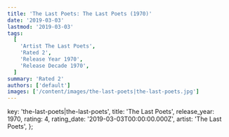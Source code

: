 ```yaml
---
title: 'The Last Poets: The Last Poets (1970)'
date: '2019-03-03'
lastmod: '2019-03-03'
tags:
  [
    'Artist The Last Poets',
    'Rated 2',
    'Release Year 1970',
    'Release Decade 1970',
  ]
summary: 'Rated 2'
authors: ['default']
images: ['/content/images/the-last-poets|the-last-poets.jpg']
---
```


  key: 'the-last-poets|the-last-poets',
  title: 'The Last Poets',
  release_year: 1970,
  rating: 4,
  rating_date: '2019-03-03T00:00:00.000Z',
  artist: 'The Last Poets',
};

<MusicRating data={data} />
